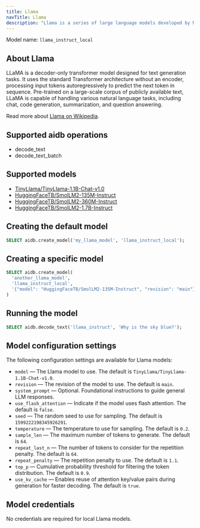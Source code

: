 ```yaml
---
title: Llama
navTitle: Llama
description: "Llama is a series of large language models developed by Meta."
---
```


Model name: `llama_instruct_local`

## About Llama

LLaMA is a decoder-only transformer model designed for text generation tasks. It uses the standard Transformer architecture without an encoder, processing input tokens autoregressively to predict the next token in sequence. Pre-trained on a large-scale corpus of publicly available text, LLaMA is capable of handling various natural language tasks, including chat, code generation, summarization, and question answering.

Read more about [Llama on Wikipedia](https://en.wikipedia.org/wiki/Llama_(language_model)).

## Supported aidb operations

* decode_text
* decode_text_batch

## Supported models

* [TinyLlama/TinyLlama-1.1B-Chat-v1.0](https://huggingface.co/TinyLlama/TinyLlama-1.1B-Chat-v1.0)
* [HuggingFaceTB/SmolLM2-135M-Instruct](https://huggingface.co/HuggingFaceTB/SmolLM2-135M-Instruct)
* [HuggingFaceTB/SmolLM2-360M-Instruct](https://huggingface.co/HuggingFaceTB/SmolLM2-360M-Instruct)
* [HuggingFaceTB/SmolLM2-1.7B-Instruct](https://huggingface.co/HuggingFaceTB/SmolLM2-1.7B-Instruct)

## Creating the default model

```sql
SELECT aidb.create_model('my_llama_model', 'llama_instruct_local');
```

## Creating a specific model

```sql
SELECT aidb.create_model(
  'another_llama_model',
  'llama_instruct_local',
  '{"model": "HuggingFaceTB/SmolLM2-135M-Instruct", "revision": "main"}'::JSONB
)
```

## Running the model

```sql
SELECT aidb.decode_text('llama_instruct', 'Why is the sky blue?');
```

## Model configuration settings

The following configuration settings are available for Llama models:

* `model` &mdash; The Llama model to use. The default is `TinyLlama/TinyLlama-1.1B-Chat-v1.0`.
* `revision` &mdash; The revision of the model to use. The default is `main`.
* `system_prompt` &mdash; Optional. Foundational instructions to guide general LLM responses.
* `use_flash_attention` &mdash; Indicate if the model uses flash attention. The default is `false`.
* `seed` &mdash; The random seed to use for sampling. The default is `1599222198345926291`.
* `temperature` &mdash; The temperature to use for sampling. The default is `0.2`.
* `sample_len` &mdash; The maximum number of tokens to generate. The default is `64`.
* `repeat_last_n` &mdash; The number of tokens to consider for the repetition penalty. The default is `64`.
* `repeat_penalty` &mdash; The repetition penalty to use. The default is `1.1`.
* `top_p` &mdash; Cumulative probability threshold for filtering the token distribution. The default is `0.9`.
* `use_kv_cache` &mdash; Enables reuse of attention key/value pairs during generation for faster decoding. The default is `true`.

## Model credentials

No credentials are required for local Llama models.
